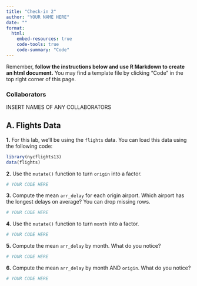 ```yaml
---
title: "Check-in 2"
author: "YOUR NAME HERE"
date: ""
format: 
  html:
    embed-resources: true
    code-tools: true
    code-summary: "Code"
---
```


Remember, **follow the instructions below and use R Markdown to create an html document.** You may find a template file by clicking "Code" in the top right corner of this page.

### Collaborators

INSERT NAMES OF ANY COLLABORATORS

## A. Flights Data

**1.**  For this lab, we'll be using the `flights` data. You can load this data using the following code:

```r
library(nycflights13)
data(flights)
```

**2.** Use the `mutate()` function to turn `origin` into a factor.

```r
# YOUR CODE HERE
```

**3.** Compute the mean `arr_delay` for each origin airport. Which airport has the longest delays on average? You can drop missing rows.

```r
# YOUR CODE HERE
```

<!--# YOUR ANSWER/EXPLANATION HERE -->


**4.** Use the `mutate()` function to turn `month` into a factor.

```r
# YOUR CODE HERE
```

<!--# YOUR ANSWER/EXPLANATION HERE -->


**5.** Compute the mean `arr_delay` by month. What do you notice?

```r
# YOUR CODE HERE
```

<!--# YOUR ANSWER/EXPLANATION HERE -->


**6.** Compute the mean `arr_delay` by month AND `origin`. What do you notice?

```r
# YOUR CODE HERE
```

<!--# YOUR ANSWER/EXPLANATION HERE -->
